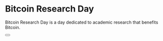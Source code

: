 
# Bitcoin Research&nbsp;Day

<div>
    <Pill text="November 6, 2025" color="red" />
</div>

Bitcoin Research Day is a day dedicated to academic research that benefits Bitcoin.

<Button text="Sign Up" href="/#" />